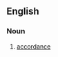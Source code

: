 ==English==

===Noun===
{{head|en|noun}}

# {{context|obsolete|rare|lang=en}} [[accordance]] 
#:{{rfquotek|William Paley}}